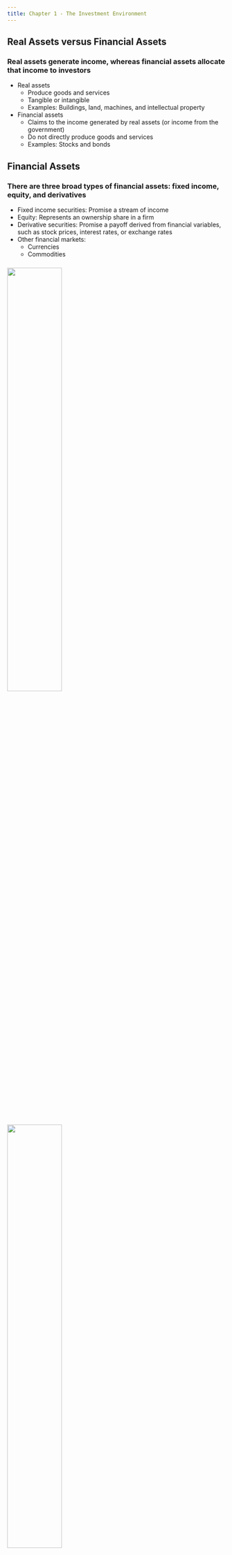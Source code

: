 ```yaml
---
title: Chapter 1 - The Investment Environment
---
```


## Real Assets versus Financial Assets

### Real assets generate income, whereas financial assets allocate that income to investors

- Real assets
	- Produce goods and services
	- Tangible or intangible
	- Examples: Buildings, land, machines, and intellectual property
- Financial assets
	- Claims to the income generated by real assets (or income from the government)
	- Do not directly produce goods and services
	- Examples: Stocks and bonds

## Financial Assets

### There are three broad types of financial assets: fixed income, equity, and derivatives

- Fixed income securities: Promise a stream of income
- Equity: Represents an ownership share in a firm
- Derivative securities: Promise a payoff derived from financial variables, such as stock prices, interest rates, or exchange rates
- Other financial markets:
	- Currencies
	- Commodities

###

![](./Questions/bkm_ch_01_04.png){height=50%}

###

![](./Questions/bkm_ch_01_05.png){height=50%}


## Financial Markets and the Economy

### Financial assets help investors benefit from real assets

- Aggregate information
	- Stock prices reflect collective assessments of current and future performance
	- This reflection helps allocate capital to its best use
- Time consumption
	- Investing moves money from today to the future
	- Financing moves money from the future to today
- Allocate risk
	- Real assets have risk
	- Financial assets allocate this risk to investors who can bear it
- Separate ownership and management
	- Owners hire managers to run firms, leading to principal-agent conflicts
	- Principal-agent conflicts are when agents pursue their interests instead of those of the principals


### We can mitigate agency conflicts but not eliminate them

- Executive compensation plans align manager wealth and owner wealth
- Boards of directors monitor managers
- Investors and analysts monitor managers
- New investors take over poor-performing firms


## The Investment Process

### Investors use asset allocation and security selection to buy portfolios of assets

- Asset allocation chooses broad asset classes: stocks, bonds, real estate, commodities, etc.
- Security selection chooses specific investments: Apple common stock, 30-year Treasuries, commercial real estate in Boston, gold, etc.
- Portfolio construction approaches
	- Top-down: Allocate assets first, then select securities
	- Bottom-up: Select attractively-priced securities first, with or without an asset allocation target


## Markets Are Competitive

### Competitive markets have two implications

1.  Risk-return trade-off
	- All else equal, investors want low risk and high expected returns
	- If low-risk and high-expected-return assets existed, investors would buy them, pushing up prices until expected returns fell
	- *Therefore, higher-risk assets offer higher expected returns than lower-risk assets*
2.  Efficient markets
	- Security markets are typically "informationally efficient," and market prices quickly incorporate new information
	- *Therefore, market prices are consensus estimates of intrinsic values*


### The @grossman_impossibility_1980 paradox highlights that perfectly efficient markets are impossible

- If prices perfectly reflected all information, collecting and trading on information would not be profitable
- Therefore, small mispricings would not be eliminated because the cost of collecting and trading on information would exceed the benefit of profiting from small mispricings
- We assume market efficiency as a baseline, but markets are not perfectly efficient
- Market efficiency affects the choice between active and passive investment management
	- Active: Searches for mispriced securities
	- Passive: Holds a highly diversified portfolio instead of searching for mispriced securities

###

![](./Questions/bkm_ch_01_09.png){height=50%}

###

![](./Questions/bkm_ch_01_10.png){height=50%}

## The Players

### There are three major players in financial markets: firms, households, and governments

- Firms: Net demanders of capital, which they invest in real assets to generate income for investors
- Households: Typically net suppliers of capital, which they invest in firms and governments
- Governments: Borrowers or lenders of capital, depending on the timing


### Financial intermediaries connect capital suppliers and demanders

- Balance sheets of financial intermediaries are largely financial assets
- Examples: Investment companies, insurance companies, and credit unions
- Advantages: Pool investor resources, diversify assets, and achieve economies of scale


### There are several other participants in financial markets

- Investment bankers
	- Underwrite public securities to help firms raise capital
	- Provide corporate-finance consulting that is too expensive for firms to provide themselves
- Venture capital (VC) and private equity (PE)
	- VC provides early capital (and advice and expertise) to firms too young to issue public securities
	- PE provides capital (and advice and expertise) to firms too mismanaged to issue public securities
- Fintech
	- Technology that provides financial intermediation
	- Examples: Peer-to-peer lending, robo advisors, blockchains, and cryptocurrencies

<!-- ## The Financial Crisis -->

## Outline of the Text

### You should read (and re-read) our textbook!

- @bodie_investments_2023 provide more wisdom than we can cover in class
- Reading (and re-reading) will strengthen your understanding of finance
- Plus, your future boss will have it on her bookshelf!
- We plan to cover most of Parts 1, 2, 3, and 4, plus Chapter 24


## Summary

![Chapter 1 summary from @bodie_investments_2023](./Figures/summary_01.png){height=75%}
